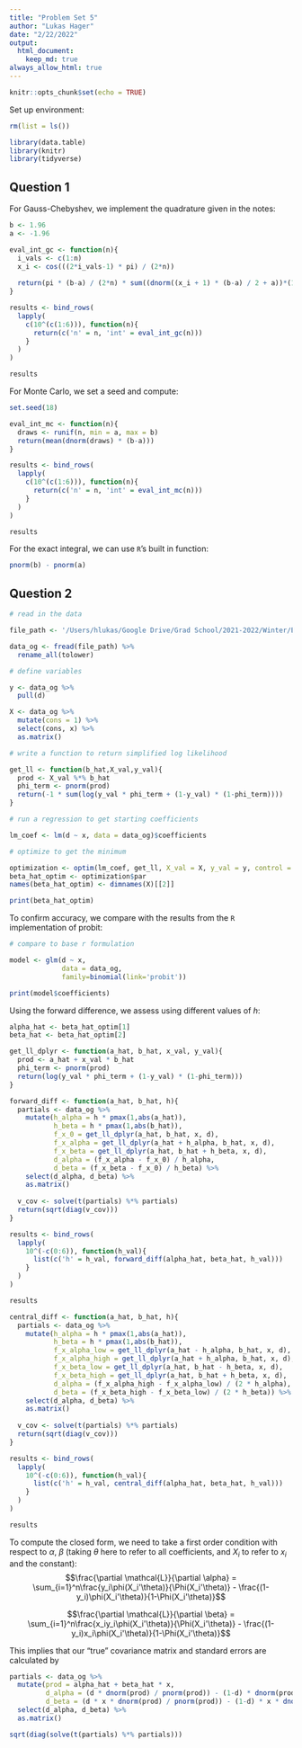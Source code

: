 ```yaml
---
title: "Problem Set 5"
author: "Lukas Hager"
date: "2/22/2022"
output: 
  html_document:
    keep_md: true
always_allow_html: true
---
```


```r
knitr::opts_chunk$set(echo = TRUE)
```

Set up environment:

```r
rm(list = ls())

library(data.table)
library(knitr)
library(tidyverse)
```


## Question 1

For Gauss-Chebyshev, we implement the quadrature given in the notes:

```r
b <- 1.96
a <- -1.96

eval_int_gc <- function(n){
  i_vals <- c(1:n)
  x_i <- cos(((2*i_vals-1) * pi) / (2*n))
  
  return(pi * (b-a) / (2*n) * sum((dnorm((x_i + 1) * (b-a) / 2 + a))*(1-x_i^2)^(1/2)))
}

results <- bind_rows(
  lapply(
    c(10^(c(1:6))), function(n){
      return(c('n' = n, 'int' = eval_int_gc(n)))
    }
  )
)

results
```
For Monte Carlo, we set a seed and compute:

```r
set.seed(18)

eval_int_mc <- function(n){
  draws <- runif(n, min = a, max = b)
  return(mean(dnorm(draws) * (b-a)))
}

results <- bind_rows(
  lapply(
    c(10^(c(1:6))), function(n){
      return(c('n' = n, 'int' = eval_int_mc(n)))
    }
  )
)

results
```


For the exact integral, we can use `R`'s built in function:

```r
pnorm(b) - pnorm(a)
```


## Question 2

```r
# read in the data

file_path <- '/Users/hlukas/Google Drive/Grad School/2021-2022/Winter/ECON 525/Problem Sets/Assignment 5/data for hw5.csv'

data_og <- fread(file_path) %>% 
  rename_all(tolower)

# define variables

y <- data_og %>% 
  pull(d)

X <- data_og %>% 
  mutate(cons = 1) %>% 
  select(cons, x) %>% 
  as.matrix()

# write a function to return simplified log likelihood

get_ll <- function(b_hat,X_val,y_val){
  prod <- X_val %*% b_hat
  phi_term <- pnorm(prod)
  return(-1 * sum(log(y_val * phi_term + (1-y_val) * (1-phi_term))))
}

# run a regression to get starting coefficients

lm_coef <- lm(d ~ x, data = data_og)$coefficients

# optimize to get the minimum

optimization <- optim(lm_coef, get_ll, X_val = X, y_val = y, control = list(maxit = 1000000))
beta_hat_optim <- optimization$par
names(beta_hat_optim) <- dimnames(X)[[2]]

print(beta_hat_optim)
```

To confirm accuracy, we compare with the results from the `R` implementation of probit:

```r
# compare to base r formulation

model <- glm(d ~ x, 
             data = data_og, 
             family=binomial(link='probit'))

print(model$coefficients)
```

Using the forward difference, we assess using different values of $h$:

```r
alpha_hat <- beta_hat_optim[1]
beta_hat <- beta_hat_optim[2]

get_ll_dplyr <- function(a_hat, b_hat, x_val, y_val){
  prod <- a_hat + x_val * b_hat
  phi_term <- pnorm(prod)
  return(log(y_val * phi_term + (1-y_val) * (1-phi_term)))
}

forward_diff <- function(a_hat, b_hat, h){
  partials <- data_og %>% 
    mutate(h_alpha = h * pmax(1,abs(a_hat)),
           h_beta = h * pmax(1,abs(b_hat)),
           f_x_0 = get_ll_dplyr(a_hat, b_hat, x, d),
           f_x_alpha = get_ll_dplyr(a_hat + h_alpha, b_hat, x, d),
           f_x_beta = get_ll_dplyr(a_hat, b_hat + h_beta, x, d),
           d_alpha = (f_x_alpha - f_x_0) / h_alpha,
           d_beta = (f_x_beta - f_x_0) / h_beta) %>% 
    select(d_alpha, d_beta) %>% 
    as.matrix()
  
  v_cov <- solve(t(partials) %*% partials)
  return(sqrt(diag(v_cov)))
}

results <- bind_rows(
  lapply(
    10^(-c(0:6)), function(h_val){
      list(c('h' = h_val, forward_diff(alpha_hat, beta_hat, h_val)))
    }
  )
)

results
```

```r
central_diff <- function(a_hat, b_hat, h){
  partials <- data_og %>% 
    mutate(h_alpha = h * pmax(1,abs(a_hat)),
           h_beta = h * pmax(1,abs(b_hat)),
           f_x_alpha_low = get_ll_dplyr(a_hat - h_alpha, b_hat, x, d),
           f_x_alpha_high = get_ll_dplyr(a_hat + h_alpha, b_hat, x, d),
           f_x_beta_low = get_ll_dplyr(a_hat, b_hat - h_beta, x, d),
           f_x_beta_high = get_ll_dplyr(a_hat, b_hat + h_beta, x, d),
           d_alpha = (f_x_alpha_high - f_x_alpha_low) / (2 * h_alpha),
           d_beta = (f_x_beta_high - f_x_beta_low) / (2 * h_beta)) %>% 
    select(d_alpha, d_beta) %>% 
    as.matrix()
  
  v_cov <- solve(t(partials) %*% partials)
  return(sqrt(diag(v_cov)))
}

results <- bind_rows(
  lapply(
    10^(-c(0:6)), function(h_val){
      list(c('h' = h_val, central_diff(alpha_hat, beta_hat, h_val)))
    }
  )
)

results
```



To compute the closed form, we need to take a first order condition with respect to $\alpha$, $\beta$ (taking $\theta$ here to refer to all coefficients, and $X_i$ to refer to $x_i$ and the constant):
$$\frac{\partial \mathcal{L}}{\partial \alpha} = \sum_{i=1}^n\frac{y_i\phi(X_i'\theta)}{\Phi(X_i'\theta)} - \frac{(1-y_i)\phi(X_i'\theta)}{1-\Phi(X_i'\theta)}$$

$$\frac{\partial \mathcal{L}}{\partial \beta} = \sum_{i=1}^n\frac{x_iy_i\phi(X_i'\theta)}{\Phi(X_i'\theta)} - \frac{(1-y_i)x_i\phi(X_i'\theta)}{1-\Phi(X_i'\theta)}$$

This implies that our "true" covariance matrix and standard errors are calculated by

```r
partials <- data_og %>% 
  mutate(prod = alpha_hat + beta_hat * x,
         d_alpha = (d * dnorm(prod) / pnorm(prod)) - (1-d) * dnorm(prod) / (1-pnorm(prod)),
         d_beta = (d * x * dnorm(prod) / pnorm(prod)) - (1-d) * x * dnorm(prod) / (1-pnorm(prod))) %>% 
  select(d_alpha, d_beta) %>% 
  as.matrix()

sqrt(diag(solve(t(partials) %*% partials)))

```

